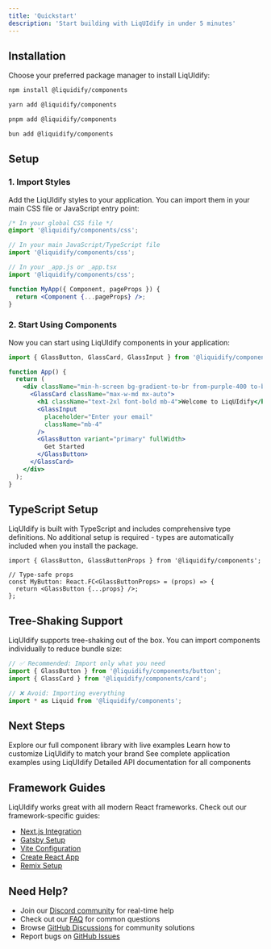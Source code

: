 ```yaml
---
title: 'Quickstart'
description: 'Start building with LiqUIdify in under 5 minutes'
---
```


## Installation

Choose your preferred package manager to install LiqUIdify:

<CodeGroup>

```bash npm
npm install @liquidify/components
```

```bash yarn
yarn add @liquidify/components
```

```bash pnpm
pnpm add @liquidify/components
```

```bash bun
bun add @liquidify/components
```

</CodeGroup>

## Setup

### 1. Import Styles

Add the LiqUIdify styles to your application. You can import them in your main CSS file or JavaScript entry point:

<CodeGroup>

```css CSS Import
/* In your global CSS file */
@import '@liquidify/components/css';
```

```jsx JavaScript Import
// In your main JavaScript/TypeScript file
import '@liquidify/components/css';
```

```jsx Next.js
// In your _app.js or _app.tsx
import '@liquidify/components/css';

function MyApp({ Component, pageProps }) {
  return <Component {...pageProps} />;
}
```

</CodeGroup>

### 2. Start Using Components

Now you can start using LiqUIdify components in your application:

```jsx
import { GlassButton, GlassCard, GlassInput } from '@liquidify/components';

function App() {
  return (
    <div className="min-h-screen bg-gradient-to-br from-purple-400 to-blue-600 p-8">
      <GlassCard className="max-w-md mx-auto">
        <h1 className="text-2xl font-bold mb-4">Welcome to LiqUIdify</h1>
        <GlassInput
          placeholder="Enter your email"
          className="mb-4"
        />
        <GlassButton variant="primary" fullWidth>
          Get Started
        </GlassButton>
      </GlassCard>
    </div>
  );
}
```

## TypeScript Setup

LiqUIdify is built with TypeScript and includes comprehensive type definitions. No additional setup is required - types are automatically included when you install the package.

```tsx
import { GlassButton, GlassButtonProps } from '@liquidify/components';

// Type-safe props
const MyButton: React.FC<GlassButtonProps> = (props) => {
  return <GlassButton {...props} />;
};
```

## Tree-Shaking Support

LiqUIdify supports tree-shaking out of the box. You can import components individually to reduce bundle size:

```jsx
// ✅ Recommended: Import only what you need
import { GlassButton } from '@liquidify/components/button';
import { GlassCard } from '@liquidify/components/card';

// ❌ Avoid: Importing everything
import * as Liquid from '@liquidify/components';
```

## Next Steps

<CardGroup cols={2}>
  <Card
    title="Browse Components"
    icon="cube"
    href="/components/overview"
  >
    Explore our full component library with live examples
  </Card>
  <Card
    title="Theming Guide"
    icon="palette"
    href="/guides/theming"
  >
    Learn how to customize LiqUIdify to match your brand
  </Card>
  <Card
    title="Examples"
    icon="laptop-code"
    href="/examples"
  >
    See complete application examples using LiqUIdify
  </Card>
  <Card
    title="API Reference"
    icon="book"
    href="/api-reference/introduction"
  >
    Detailed API documentation for all components
  </Card>
</CardGroup>

## Framework Guides

LiqUIdify works great with all modern React frameworks. Check out our framework-specific guides:

- [Next.js Integration](/guides/nextjs)
- [Gatsby Setup](/guides/gatsby)
- [Vite Configuration](/guides/vite)
- [Create React App](/guides/cra)
- [Remix Setup](/guides/remix)

## Need Help?

- Join our [Discord community](https://discord.gg/liquidify) for real-time help
- Check out our [FAQ](/faq) for common questions
- Browse [GitHub Discussions](https://github.com/liquidify/liquidify/discussions) for community solutions
- Report bugs on [GitHub Issues](https://github.com/liquidify/liquidify/issues)